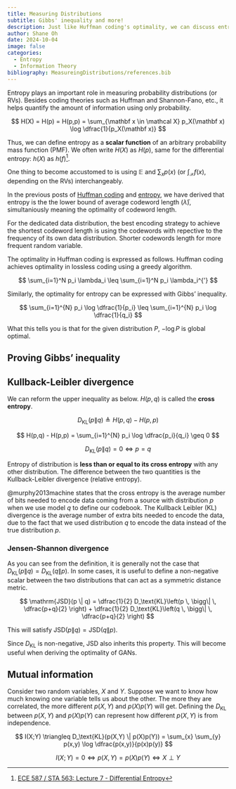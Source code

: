 ```yaml
---
title: Measuring Distributions
subtitle: Gibbs' inequality and more!
description: Just like Huffman coding's optimality, we can discuss entropy's optimality using Gibbs' inequality
author: Shane Oh
date: 2024-10-04
image: false
categories:
  - Entropy
  - Information Theory
bibliography: MeasureingDistributions/references.bib
---
```


Entropy plays an important role in measuring probability distributions (or RVs).
Besides coding theories such as Huffman and Shannon-Fano, etc., it helps 
quantify the amount of information using only probability.

$$
H(X) =
H(p) =
H(p,p) =
\sum_{\mathbf x \in \mathcal X} p_X(\mathbf x) \log \dfrac{1}{p_X(\mathbf x)}
$$

Thus, we can define entropy as a **scalar function** of an arbitrary probability mass 
function (PMF). We often write $H(X)$ as $H(p)$, same for the differential entropy: $h(X)$ as $h(f)$[^differential-entropy].

[^differential-entropy]: [ECE 587 / STA 563: Lecture 7 - Diﬀerential Entropy](http://reeves.ee.duke.edu/information_theory/lecture7-Differential_Entropy.pdf)

One thing to become accustomed to is using $\mathbb E$ and 
$\sum_x p(x)$ (or $\int_\mathcal{X} f(x)$, depending on the RVs) interchangeably.

In the previous posts of [Huffman coding](HuffmanCoding.qmd) and [entropy](Entropy.qmd),
we have derived that entropy is the the lower bound of average codeword length ($\bar \lambda$),
simultaniously meaning the optimality of codeword length.

For the dedicated data distribution,
the best encoding strategy to achieve the shortest codeword length is
using the codewords with repective to the frequency of its own data distribution.
Shorter codewords length for more frequent random variable.

The optimality in Huffman coding is expressed as follows.
Huffman coding achieves optimality in lossless coding using a greedy algorithm.

$$
\sum_{i=1}^N p_i \lambda_i \leq
\sum_{i=1}^N p_i \lambda_i^{'}
$$

Similarly, the optimality for entropy can be expressed with Gibbs' inequality.

$$
\sum_{i=1}^{N} p_i \log \dfrac{1}{p_i} \leq \sum_{i=1}^{N} p_i \log \dfrac{1}{q_i}
$$

What this tells you is that for the given distribution $P$, $-\log P$ is global optimal.

## Proving Gibbs' inequality

\begin{align*}
&\sum_{i=1}^{N} p_i \log \dfrac{1}{q_i} - \sum_{i=1}^{N} p_i \log \dfrac{1}{p_i} \\
=& \sum_{i=1}^{N} p_i \log \dfrac{p_i}{q_i} \\
=& \sum_{i=1}^{N} p_i \left( -\log \dfrac{q_i}{p_i} \right) \\
\geq& -\log \sum_{i=1}^{N} p_i \dfrac{q_i}{p_i} \quad \cdots \text{Jensen's inequality} \\
=& -\log \sum_{i=1}^{N} q_i \\
=& \, 0
\end{align*}

## Kullback-Leibler divergence

We can reform the upper inequality as below.
$H(p,q)$ is called the **cross entropy**.

$$
D_\text{KL}(p \| q) \triangleq H(p,q) - H(p,p)
$$

$$
H(p,q) - H(p,p) = \sum_{i=1}^{N} p_i \log \dfrac{p_i}{q_i} \geq 0
$$

$$
D_\text{KL}(p \| q) = 0 \iff p = q
$$

Entropy of distribution is **less than or equal to its cross entropy** with any other distribution.
The difference between the two quantities is the Kullback-Leibler divergence (relative entropy).

@murphy2013machine states that
the cross entropy is the average number of bits
needed to encode data coming from a source with distribution $p$ when we use model $q$ to
define our codebook. The Kullback Leibler (KL) divergence is the average number of extra bits needed to
encode the data, due to the fact that we used distribution $q$ to encode the data instead of the
true distribution $p$.

### Jensen-Shannon divergence

As you can see from the definition, it is generally not the case that $D_\text{KL}(p \| q) = D_\text{KL}(q \| p)$. In some cases, it is useful to define a non-negative scalar between the two distributions that can act as a symmetric distance metric.

$$
\mathrm{JSD}(p \| q) =
\dfrac{1}{2} D_\text{KL}\left(p \, \bigg\| \, \dfrac{p+q}{2} \right) +
\dfrac{1}{2} D_\text{KL}\left(q \, \bigg\| \, \dfrac{p+q}{2} \right)
$$

This will satisfy  $\mathrm{JSD}(p \| q) = \mathrm{JSD}(q \| p)$.

Since $D_\text{KL}$ is non-negative, $\mathrm{JSD}$ also inherits this property.
This will become useful when deriving the optimality of GANs.

## Mutual information

Consider two random variables, $X$ and $Y$. Suppose we want to know how much 
knowing one variable tells us about the other. The more they are correlated, 
the more different $p(X,Y)$ and $p(X)p(Y)$ will get. Defining the $D_\text{KL}$ 
between $p(X,Y)$ and $p(X)p(Y)$ can represent how different $p(X,Y)$ is from independence.

$$
I(X;Y) \triangleq D_\text{KL}(p(X,Y) \| p(X)p(Y))
= \sum_{x} \sum_{y} p(x,y) \log \dfrac{p(x,y)}{p(x)p(y)}
$$

$$
I(X;Y) = 0 \iff p(X,Y) = p(X)p(Y) \iff X \perp Y
$$

